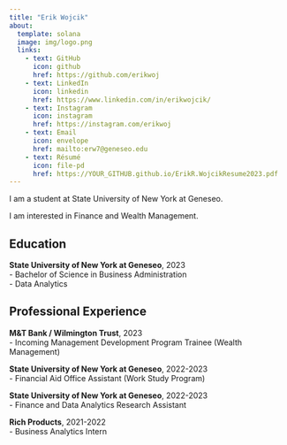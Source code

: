 ```yaml
---
title: "Erik Wojcik" 
about:
  template: solana
  image: img/logo.png
  links:
    - text: GitHub
      icon: github
      href: https://github.com/erikwoj
    - text: LinkedIn
      icon: linkedin
      href: https://www.linkedin.com/in/erikwojcik/
    - text: Instagram
      icon: instagram
      href: https://instagram.com/erikwoj
    - text: Email
      icon: envelope
      href: mailto:erw7@geneseo.edu
    - text: Résumé
      icon: file-pd
      href: https://YOUR_GITHUB.github.io/ErikR.WojcikResume2023.pdf
---
```


I am a student at State University of New York at Geneseo.

I am interested in Finance and Wealth Management.

## Education

**State University of New York at Geneseo**, 2023<br> - Bachelor of Science in Business Administration<br> - Data Analytics

## Professional Experience

**M&T Bank / Wilmington Trust**, 2023<br> - Incoming Management Development Program Trainee (Wealth Management)

**State University of New York at Geneseo**, 2022-2023<br> - Financial Aid Office Assistant (Work Study Program)

**State University of New York at Geneseo**, 2022-2023<br> - Finance and Data Analytics Research Assistant

**Rich Products**, 2021-2022<br> - Business Analytics Intern
